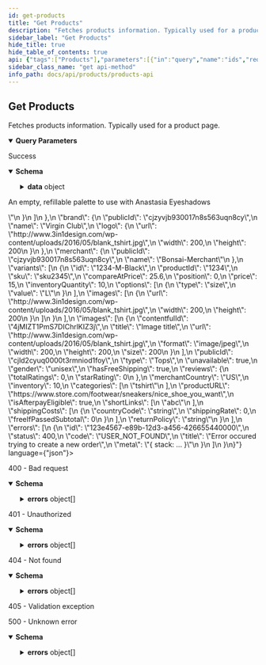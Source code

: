 ```yaml
---
id: get-products
title: "Get Products"
description: "Fetches products information. Typically used for a product page."
sidebar_label: "Get Products"
hide_title: true
hide_table_of_contents: true
api: {"tags":["Products"],"parameters":[{"in":"query","name":"ids","required":false,"description":"Comma separated list of product ids. Either ids or shortLinks must be provided.","example":"clad6pg5z00eu012gfz7hfm92,cl62j0yoj00a1013e3hsh3php","schema":{"type":"string"}},{"in":"query","name":"shortLinks","required":false,"description":"Comma separated list of short link IDs. Either ids or shortLinks must be provided.","example":"j0s,48u","schema":{"type":"string"}},{"in":"query","name":"currency","required":true,"description":"Currency to return product prices in.","example":"USD","schema":{"type":"string"}}],"responses":{"200":{"description":"Success","content":{"application/json":{"schema":{"properties":{"data":{"type":"object","properties":{"data":{"type":"array","items":{"type":"object","required":["id","currency","name","variants","publicId","unavailable","inventory","shippingCosts","returnPolicy"],"properties":{"id":{"type":"string","description":"Unique product identifier.","example":"9597879817"},"currency":{"type":"string","description":"Currency code.","example":"CAD"},"name":{"type":"string","description":"Product name.","example":"T-shirt"},"description":{"type":"object","required":["isRaw","raw"],"properties":{"isRaw":{"type":"boolean","description":"Whether the description is in raw format.","example":true},"raw":{"type":"string","description":"Product description","example":"## Description\n Lorem ipsum ..."},"sections":{"type":"array","items":{"type":"object","required":["title","htmlContent"],"properties":{"title":{"type":"string","description":"Product description section title.","example":"Ingredients"},"htmlContent":{"type":"string","description":"Product description section HTML content.","example":"<p>An empty, refillable palette to use with Anastasia Eyeshadows</p>"}}},"description":"Product description sections."}}},"brand":{"type":"object","required":["publicId","name"],"properties":{"publicId":{"type":"string","description":"Brand public id.","example":"cjzyvjb930017n8s563uqn8cy"},"name":{"type":"string","description":"Brand name.","example":"Virgin Club"},"logo":{"type":"object","required":["url"],"properties":{"url":{"type":"string","description":"Source of image.","example":"http://www.3in1design.com/wp-content/uploads/2016/05/blank_tshirt.jpg"},"width":{"type":"number","format":"float","nullable":true,"description":"Image height.","example":200},"height":{"type":"number","format":"float","nullable":true,"description":"Image height.","example":200}}}}},"merchant":{"type":"object","required":["publicId","name"],"properties":{"publicId":{"type":"string","description":"Merchant public id.","example":"cjzyvjb930017n8s563uqn8cy"},"name":{"type":"string","description":"Merchant name.","example":"Bonsai-Merchant"}}},"variants":{"type":"array","items":{"type":"object","required":["id","productId","position","price","inventoryQuantity","options","images"],"properties":{"id":{"type":"string","description":"The ID of the product variant.","example":"1234-M-Black"},"productId":{"type":"string","description":"Id of the main product.","example":"1234"},"sku":{"type":"string","nullable":true,"description":"The item SKU (stock keeping unit).","example":"sku2345"},"compareAtPrice":{"type":"number","format":"float","nullable":true,"description":"Original product price if on sale, otherwise null.","example":25.6},"position":{"type":"number","format":"float","description":"Position of this variant compared to all other variants (the variant index in this array).","example":0},"price":{"type":"number","format":"float","description":"The price of this item.","example":15},"inventoryQuantity":{"type":"number","format":"float","description":"Inventory of product.","example":10},"options":{"type":"array","items":{"type":"object","required":["type","value"],"properties":{"type":{"type":"string","description":"Option name.","example":"size"},"value":{"type":"string","description":"Option value.","example":"L"}}}},"images":{"type":"array","items":{"type":"object","required":["url"],"properties":{"url":{"type":"string","description":"Source of image.","example":"http://www.3in1design.com/wp-content/uploads/2016/05/blank_tshirt.jpg"},"width":{"type":"number","format":"float","nullable":true,"description":"Image height.","example":200},"height":{"type":"number","format":"float","nullable":true,"description":"Image height.","example":200}}}}}},"description":"Array of product variants"},"images":{"type":"array","items":{"type":"object","required":["url"],"properties":{"contentfulId":{"type":"string","description":"Contentful image id.","example":"4jMIZT1PmS7DIChrlKIZ3j"},"title":{"type":"string","description":"Some title.","example":"Image title"},"url":{"type":"string","description":"Source of image.","example":"http://www.3in1design.com/wp-content/uploads/2016/05/blank_tshirt.jpg"},"format":{"type":"string","description":"Image format","example":"image/jpeg"},"width":{"type":"number","format":"float","nullable":true,"description":"Image height.","example":200},"height":{"type":"number","format":"float","nullable":true,"description":"Image height.","example":200},"size":{"type":"number","format":"float","nullable":true,"description":"Image height.","example":200}}}},"publicId":{"type":"string","description":"Public id added to product as custom data.","example":"cjld2cyuq0000t3rmniod1foy"},"type":{"type":"string","description":"Product type.","example":"Tops"},"unavailable":{"type":"boolean","description":"Product availability in widget","example":true},"gender":{"type":"string","nullable":true,"description":"Gender","example":"unisex"},"hasFreeShipping":{"type":"boolean","description":"Free shipping flag","example":true},"reviews":{"type":"object","properties":{"totalRatings":{"type":"number","format":"float","nullable":true,"description":"Product total ratings"},"starRating":{"type":"number","format":"float","nullable":true,"description":"Product star ratings"}}},"merchantCountry":{"type":"string","description":"Merchant country","example":"US"},"inventory":{"type":"number","format":"float","description":"Inventory of product.","example":10},"categories":{"type":"array","items":{"type":"string","description":"category","example":"tshirt"},"description":"Categories of the product; Can be empty array too."},"productURL":{"type":"string","description":"Url for product on merchant site","example":"https://www.store.com/footwear/sneakers/nice_shoe_you_want"},"isAfterpayEligible":{"type":"boolean","description":"Afterpay eligibility flag","example":true},"shortLinks":{"type":"array","items":{"type":"string","description":"Short link identifier","example":"abc"}},"shippingCosts":{"type":"array","items":{"type":"object","required":["countryCode","shippingRate"],"properties":{"countryCode":{"type":"string"},"shippingRate":{"type":"number","format":"float"},"freeIfPassedSubtotal":{"type":"number","format":"float"}}},"description":"Shipping costs for the product"},"returnPolicy":{"type":"string","description":"return policy for the product"}}}},"errors":{"type":"array","items":{"type":"object","required":["id","status","code","title","meta"],"properties":{"id":{"type":"string","description":"Unique identifier for error. Can be used for tracing across services.","example":"123e4567-e89b-12d3-a456-426655440000"},"status":{"type":"number","format":"float","description":"HTTP status code.","example":400},"code":{"type":"string","description":"Unique code for specific error.","example":"USER_NOT_FOUND"},"title":{"type":"string","description":"Short description what the error entails.","example":"Error occured trying to create a new order"},"meta":{"description":"Actual error containing stack trace and other properties.","example":"{ stack: ... }"}}}}}}},"type":"object"}}}},"400":{"description":"400 - Bad request","content":{"application/json":{"schema":{"type":"object","properties":{"errors":{"type":"array","items":{"type":"object","required":["status","detail","title"],"properties":{"status":{"type":"number","format":"float","example":500},"detail":{"type":"string","nullable":true,"example":"Fatal issue"},"title":{"type":"string","example":"Unknown error"}},"example":{"status":400,"detail":"","title":"Bad input request"}}}},"description":"Provided input is invalid"}}}},"401":{"description":"401 - Unauthorized","content":{"application/json":{"schema":{"type":"object","properties":{"errors":{"type":"array","items":{"type":"object","required":["status","detail","title"],"properties":{"status":{"type":"number","format":"float","example":500},"detail":{"type":"string","nullable":true,"example":"Fatal issue"},"title":{"type":"string","example":"Unknown error"}},"example":{"status":401,"detail":"","title":"Authentication information is missing or invalid"}}}},"description":"Authentication information is missing or invalid"}}}},"404":{"description":"404 - Not found","content":{"application/json":{"schema":{"type":"object","properties":{"errors":{"type":"array","items":{"type":"object","required":["status","detail","title"],"properties":{"status":{"type":"number","format":"float","example":500},"detail":{"type":"string","nullable":true,"example":"Fatal issue"},"title":{"type":"string","example":"Unknown error"}},"example":{"status":404,"detail":"","title":"Not Found"}}}},"description":"Not Found"}}}},"405":{"description":"405 - Validation exception"},"5XX":{"description":"500 - Unknown error","content":{"application/json":{"schema":{"type":"object","properties":{"errors":{"type":"array","items":{"type":"object","required":["status","detail","title"],"properties":{"status":{"type":"number","format":"float","example":500},"detail":{"type":"string","nullable":true,"example":"Fatal issue"},"title":{"type":"string","example":"Unknown error"}},"example":{"status":500,"detail":"","title":"Unknown error"}}}},"description":"Unknown error"}}}}},"description":"Fetches products information. Typically used for a product page.","method":"get","path":"/","servers":[{"url":"https://api.shopbonsai.ca/products"}],"security":[{"APIKeyHeader":[]}],"securitySchemes":{"APIKeyHeader":{"type":"apiKey","name":"API-Key","in":"header"}},"info":{"title":"Products API","description":"APIs used for fetching product information.","version":"2.8.1","contact":{"email":"developers@shopbonsai.ca"}},"postman":{"name":"Get Products","description":{"content":"Fetches products information. Typically used for a product page.","type":"text/plain"},"url":{"path":[""],"host":["{{baseUrl}}"],"query":[{"disabled":false,"description":{"content":"Comma separated list of product ids. Either ids or shortLinks must be provided.","type":"text/plain"},"key":"ids","value":""},{"disabled":false,"description":{"content":"Comma separated list of short link IDs. Either ids or shortLinks must be provided.","type":"text/plain"},"key":"shortLinks","value":""},{"disabled":false,"description":{"content":"(Required) Currency to return product prices in.","type":"text/plain"},"key":"currency","value":""}],"variable":[]},"header":[{"key":"Accept","value":"application/json"}],"method":"GET"}}
sidebar_class_name: "get api-method"
info_path: docs/api/products/products-api
---
```



## Get Products



Fetches products information. Typically used for a product page.

<details style={{"marginBottom":"1rem"}} data-collapsed={false} open={true}><summary style={{}}><strong>Query Parameters</strong></summary><div><ul><ParamsItem className={"paramsItem"} param={{"in":"query","name":"ids","required":false,"description":"Comma separated list of product ids. Either ids or shortLinks must be provided.","example":"clad6pg5z00eu012gfz7hfm92,cl62j0yoj00a1013e3hsh3php","schema":{"type":"string"}}}></ParamsItem><ParamsItem className={"paramsItem"} param={{"in":"query","name":"shortLinks","required":false,"description":"Comma separated list of short link IDs. Either ids or shortLinks must be provided.","example":"j0s,48u","schema":{"type":"string"}}}></ParamsItem><ParamsItem className={"paramsItem"} param={{"in":"query","name":"currency","required":true,"description":"Currency to return product prices in.","example":"USD","schema":{"type":"string"}}}></ParamsItem></ul></div></details><div><ApiTabs><TabItem label={"200"} value={"200"}><div>

Success

</div><div><MimeTabs schemaType={"response"}><TabItem label={"application/json"} value={"application/json"}><SchemaTabs><TabItem label={"Schema"} value={"Schema"}><details style={{}} data-collapsed={false} open={true}><summary style={{"textAlign":"left"}}><strong>Schema</strong></summary><div style={{"textAlign":"left","marginLeft":"1rem"}}></div><ul style={{"marginLeft":"1rem"}}><SchemaItem collapsible={true} className={"schemaItem"}><details style={{}}><summary style={{}}><strong>data</strong><span style={{"opacity":"0.6"}}> object</span></summary><div style={{"marginLeft":"1rem"}}><SchemaItem collapsible={true} className={"schemaItem"}><details style={{}}><summary style={{}}><strong>data</strong><span style={{"opacity":"0.6"}}> object[]</span></summary><div style={{"marginLeft":"1rem"}}><SchemaItem collapsible={false} name={"id"} required={false} schemaDescription={"Unique product identifier."} schemaName={"string"} qualifierMessage={undefined} defaultValue={undefined}></SchemaItem><SchemaItem collapsible={false} name={"currency"} required={false} schemaDescription={"Currency code."} schemaName={"string"} qualifierMessage={undefined} defaultValue={undefined}></SchemaItem><SchemaItem collapsible={false} name={"name"} required={false} schemaDescription={"Product name."} schemaName={"string"} qualifierMessage={undefined} defaultValue={undefined}></SchemaItem><SchemaItem collapsible={true} className={"schemaItem"}><details style={{}}><summary style={{}}><strong>description</strong><span style={{"opacity":"0.6"}}> object</span></summary><div style={{"marginLeft":"1rem"}}><SchemaItem collapsible={false} name={"isRaw"} required={false} schemaDescription={"Whether the description is in raw format."} schemaName={"boolean"} qualifierMessage={undefined} defaultValue={undefined}></SchemaItem><SchemaItem collapsible={false} name={"raw"} required={false} schemaDescription={"Product description"} schemaName={"string"} qualifierMessage={undefined} defaultValue={undefined}></SchemaItem><SchemaItem collapsible={true} className={"schemaItem"}><details style={{}}><summary style={{}}><strong>sections</strong><span style={{"opacity":"0.6"}}> object[]</span></summary><div style={{"marginLeft":"1rem"}}><div style={{"marginTop":".5rem","marginBottom":".5rem"}}>

Product description sections.

</div><SchemaItem collapsible={false} name={"title"} required={false} schemaDescription={"Product description section title."} schemaName={"string"} qualifierMessage={undefined} defaultValue={undefined}></SchemaItem><SchemaItem collapsible={false} name={"htmlContent"} required={false} schemaDescription={"Product description section HTML content."} schemaName={"string"} qualifierMessage={undefined} defaultValue={undefined}></SchemaItem></div></details></SchemaItem></div></details></SchemaItem><SchemaItem collapsible={true} className={"schemaItem"}><details style={{}}><summary style={{}}><strong>brand</strong><span style={{"opacity":"0.6"}}> object</span></summary><div style={{"marginLeft":"1rem"}}><SchemaItem collapsible={false} name={"publicId"} required={false} schemaDescription={"Brand public id."} schemaName={"string"} qualifierMessage={undefined} defaultValue={undefined}></SchemaItem><SchemaItem collapsible={false} name={"name"} required={false} schemaDescription={"Brand name."} schemaName={"string"} qualifierMessage={undefined} defaultValue={undefined}></SchemaItem><SchemaItem collapsible={true} className={"schemaItem"}><details style={{}}><summary style={{}}><strong>logo</strong><span style={{"opacity":"0.6"}}> object</span></summary><div style={{"marginLeft":"1rem"}}><SchemaItem collapsible={false} name={"url"} required={false} schemaDescription={"Source of image."} schemaName={"string"} qualifierMessage={undefined} defaultValue={undefined}></SchemaItem><SchemaItem collapsible={false} name={"width"} required={false} schemaDescription={"Image height."} schemaName={"float"} qualifierMessage={undefined} defaultValue={undefined}></SchemaItem><SchemaItem collapsible={false} name={"height"} required={false} schemaDescription={"Image height."} schemaName={"float"} qualifierMessage={undefined} defaultValue={undefined}></SchemaItem></div></details></SchemaItem></div></details></SchemaItem><SchemaItem collapsible={true} className={"schemaItem"}><details style={{}}><summary style={{}}><strong>merchant</strong><span style={{"opacity":"0.6"}}> object</span></summary><div style={{"marginLeft":"1rem"}}><SchemaItem collapsible={false} name={"publicId"} required={false} schemaDescription={"Merchant public id."} schemaName={"string"} qualifierMessage={undefined} defaultValue={undefined}></SchemaItem><SchemaItem collapsible={false} name={"name"} required={false} schemaDescription={"Merchant name."} schemaName={"string"} qualifierMessage={undefined} defaultValue={undefined}></SchemaItem></div></details></SchemaItem><SchemaItem collapsible={true} className={"schemaItem"}><details style={{}}><summary style={{}}><strong>variants</strong><span style={{"opacity":"0.6"}}> object[]</span></summary><div style={{"marginLeft":"1rem"}}><div style={{"marginTop":".5rem","marginBottom":".5rem"}}>

Array of product variants

</div><SchemaItem collapsible={false} name={"id"} required={false} schemaDescription={"The ID of the product variant."} schemaName={"string"} qualifierMessage={undefined} defaultValue={undefined}></SchemaItem><SchemaItem collapsible={false} name={"productId"} required={false} schemaDescription={"Id of the main product."} schemaName={"string"} qualifierMessage={undefined} defaultValue={undefined}></SchemaItem><SchemaItem collapsible={false} name={"sku"} required={false} schemaDescription={"The item SKU (stock keeping unit)."} schemaName={"string"} qualifierMessage={undefined} defaultValue={undefined}></SchemaItem><SchemaItem collapsible={false} name={"compareAtPrice"} required={false} schemaDescription={"Original product price if on sale, otherwise null."} schemaName={"float"} qualifierMessage={undefined} defaultValue={undefined}></SchemaItem><SchemaItem collapsible={false} name={"position"} required={false} schemaDescription={"Position of this variant compared to all other variants (the variant index in this array)."} schemaName={"float"} qualifierMessage={undefined} defaultValue={undefined}></SchemaItem><SchemaItem collapsible={false} name={"price"} required={false} schemaDescription={"The price of this item."} schemaName={"float"} qualifierMessage={undefined} defaultValue={undefined}></SchemaItem><SchemaItem collapsible={false} name={"inventoryQuantity"} required={false} schemaDescription={"Inventory of product."} schemaName={"float"} qualifierMessage={undefined} defaultValue={undefined}></SchemaItem><SchemaItem collapsible={true} className={"schemaItem"}><details style={{}}><summary style={{}}><strong>options</strong><span style={{"opacity":"0.6"}}> object[]</span></summary><div style={{"marginLeft":"1rem"}}><SchemaItem collapsible={false} name={"type"} required={false} schemaDescription={"Option name."} schemaName={"string"} qualifierMessage={undefined} defaultValue={undefined}></SchemaItem><SchemaItem collapsible={false} name={"value"} required={false} schemaDescription={"Option value."} schemaName={"string"} qualifierMessage={undefined} defaultValue={undefined}></SchemaItem></div></details></SchemaItem><SchemaItem collapsible={true} className={"schemaItem"}><details style={{}}><summary style={{}}><strong>images</strong><span style={{"opacity":"0.6"}}> object[]</span></summary><div style={{"marginLeft":"1rem"}}><SchemaItem collapsible={false} name={"url"} required={false} schemaDescription={"Source of image."} schemaName={"string"} qualifierMessage={undefined} defaultValue={undefined}></SchemaItem><SchemaItem collapsible={false} name={"width"} required={false} schemaDescription={"Image height."} schemaName={"float"} qualifierMessage={undefined} defaultValue={undefined}></SchemaItem><SchemaItem collapsible={false} name={"height"} required={false} schemaDescription={"Image height."} schemaName={"float"} qualifierMessage={undefined} defaultValue={undefined}></SchemaItem></div></details></SchemaItem></div></details></SchemaItem><SchemaItem collapsible={true} className={"schemaItem"}><details style={{}}><summary style={{}}><strong>images</strong><span style={{"opacity":"0.6"}}> object[]</span></summary><div style={{"marginLeft":"1rem"}}><SchemaItem collapsible={false} name={"contentfulId"} required={false} schemaDescription={"Contentful image id."} schemaName={"string"} qualifierMessage={undefined} defaultValue={undefined}></SchemaItem><SchemaItem collapsible={false} name={"title"} required={false} schemaDescription={"Some title."} schemaName={"string"} qualifierMessage={undefined} defaultValue={undefined}></SchemaItem><SchemaItem collapsible={false} name={"url"} required={false} schemaDescription={"Source of image."} schemaName={"string"} qualifierMessage={undefined} defaultValue={undefined}></SchemaItem><SchemaItem collapsible={false} name={"format"} required={false} schemaDescription={"Image format"} schemaName={"string"} qualifierMessage={undefined} defaultValue={undefined}></SchemaItem><SchemaItem collapsible={false} name={"width"} required={false} schemaDescription={"Image height."} schemaName={"float"} qualifierMessage={undefined} defaultValue={undefined}></SchemaItem><SchemaItem collapsible={false} name={"height"} required={false} schemaDescription={"Image height."} schemaName={"float"} qualifierMessage={undefined} defaultValue={undefined}></SchemaItem><SchemaItem collapsible={false} name={"size"} required={false} schemaDescription={"Image height."} schemaName={"float"} qualifierMessage={undefined} defaultValue={undefined}></SchemaItem></div></details></SchemaItem><SchemaItem collapsible={false} name={"publicId"} required={false} schemaDescription={"Public id added to product as custom data."} schemaName={"string"} qualifierMessage={undefined} defaultValue={undefined}></SchemaItem><SchemaItem collapsible={false} name={"type"} required={false} schemaDescription={"Product type."} schemaName={"string"} qualifierMessage={undefined} defaultValue={undefined}></SchemaItem><SchemaItem collapsible={false} name={"unavailable"} required={false} schemaDescription={"Product availability in widget"} schemaName={"boolean"} qualifierMessage={undefined} defaultValue={undefined}></SchemaItem><SchemaItem collapsible={false} name={"gender"} required={false} schemaDescription={"Gender"} schemaName={"string"} qualifierMessage={undefined} defaultValue={undefined}></SchemaItem><SchemaItem collapsible={false} name={"hasFreeShipping"} required={false} schemaDescription={"Free shipping flag"} schemaName={"boolean"} qualifierMessage={undefined} defaultValue={undefined}></SchemaItem><SchemaItem collapsible={true} className={"schemaItem"}><details style={{}}><summary style={{}}><strong>reviews</strong><span style={{"opacity":"0.6"}}> object</span></summary><div style={{"marginLeft":"1rem"}}><SchemaItem collapsible={false} name={"totalRatings"} required={false} schemaDescription={"Product total ratings"} schemaName={"float"} qualifierMessage={undefined} defaultValue={undefined}></SchemaItem><SchemaItem collapsible={false} name={"starRating"} required={false} schemaDescription={"Product star ratings"} schemaName={"float"} qualifierMessage={undefined} defaultValue={undefined}></SchemaItem></div></details></SchemaItem><SchemaItem collapsible={false} name={"merchantCountry"} required={false} schemaDescription={"Merchant country"} schemaName={"string"} qualifierMessage={undefined} defaultValue={undefined}></SchemaItem><SchemaItem collapsible={false} name={"inventory"} required={false} schemaDescription={"Inventory of product."} schemaName={"float"} qualifierMessage={undefined} defaultValue={undefined}></SchemaItem><SchemaItem collapsible={false} name={"categories"} required={false} schemaDescription={"Categories of the product; Can be empty array too."} schemaName={"string[]"} qualifierMessage={undefined} defaultValue={undefined}></SchemaItem><SchemaItem collapsible={false} name={"productURL"} required={false} schemaDescription={"Url for product on merchant site"} schemaName={"string"} qualifierMessage={undefined} defaultValue={undefined}></SchemaItem><SchemaItem collapsible={false} name={"isAfterpayEligible"} required={false} schemaDescription={"Afterpay eligibility flag"} schemaName={"boolean"} qualifierMessage={undefined} defaultValue={undefined}></SchemaItem><SchemaItem collapsible={false} name={"shortLinks"} required={false} schemaDescription={undefined} schemaName={"string[]"} qualifierMessage={undefined} defaultValue={undefined}></SchemaItem><SchemaItem collapsible={true} className={"schemaItem"}><details style={{}}><summary style={{}}><strong>shippingCosts</strong><span style={{"opacity":"0.6"}}> object[]</span></summary><div style={{"marginLeft":"1rem"}}><div style={{"marginTop":".5rem","marginBottom":".5rem"}}>

Shipping costs for the product

</div><SchemaItem collapsible={false} name={"countryCode"} required={false} schemaDescription={undefined} schemaName={"string"} qualifierMessage={undefined} defaultValue={undefined}></SchemaItem><SchemaItem collapsible={false} name={"shippingRate"} required={false} schemaDescription={undefined} schemaName={"float"} qualifierMessage={undefined} defaultValue={undefined}></SchemaItem><SchemaItem collapsible={false} name={"freeIfPassedSubtotal"} required={false} schemaDescription={undefined} schemaName={"float"} qualifierMessage={undefined} defaultValue={undefined}></SchemaItem></div></details></SchemaItem><SchemaItem collapsible={false} name={"returnPolicy"} required={false} schemaDescription={"return policy for the product"} schemaName={"string"} qualifierMessage={undefined} defaultValue={undefined}></SchemaItem></div></details></SchemaItem><SchemaItem collapsible={true} className={"schemaItem"}><details style={{}}><summary style={{}}><strong>errors</strong><span style={{"opacity":"0.6"}}> object[]</span></summary><div style={{"marginLeft":"1rem"}}><SchemaItem collapsible={false} name={"id"} required={false} schemaDescription={"Unique identifier for error. Can be used for tracing across services."} schemaName={"string"} qualifierMessage={undefined} defaultValue={undefined}></SchemaItem><SchemaItem collapsible={false} name={"status"} required={false} schemaDescription={"HTTP status code."} schemaName={"float"} qualifierMessage={undefined} defaultValue={undefined}></SchemaItem><SchemaItem collapsible={false} name={"code"} required={false} schemaDescription={"Unique code for specific error."} schemaName={"string"} qualifierMessage={undefined} defaultValue={undefined}></SchemaItem><SchemaItem collapsible={false} name={"title"} required={false} schemaDescription={"Short description what the error entails."} schemaName={"string"} qualifierMessage={undefined} defaultValue={undefined}></SchemaItem><SchemaItem collapsible={false} name={"meta"} required={false} schemaDescription={"Actual error containing stack trace and other properties."} schemaName={""} qualifierMessage={undefined} defaultValue={undefined}></SchemaItem></div></details></SchemaItem></div></details></SchemaItem></ul></details></TabItem><TabItem label={"Example (from schema)"} value={"Example (from schema)"}><ResponseSamples responseExample={"{\n  \"data\": {\n    \"data\": [\n      {\n        \"id\": \"9597879817\",\n        \"currency\": \"CAD\",\n        \"name\": \"T-shirt\",\n        \"description\": {\n          \"isRaw\": true,\n          \"raw\": \"## Description\\n Lorem ipsum ...\",\n          \"sections\": [\n            {\n              \"title\": \"Ingredients\",\n              \"htmlContent\": \"<p>An empty, refillable palette to use with Anastasia Eyeshadows</p>\"\n            }\n          ]\n        },\n        \"brand\": {\n          \"publicId\": \"cjzyvjb930017n8s563uqn8cy\",\n          \"name\": \"Virgin Club\",\n          \"logo\": {\n            \"url\": \"http://www.3in1design.com/wp-content/uploads/2016/05/blank_tshirt.jpg\",\n            \"width\": 200,\n            \"height\": 200\n          }\n        },\n        \"merchant\": {\n          \"publicId\": \"cjzyvjb930017n8s563uqn8cy\",\n          \"name\": \"Bonsai-Merchant\"\n        },\n        \"variants\": [\n          {\n            \"id\": \"1234-M-Black\",\n            \"productId\": \"1234\",\n            \"sku\": \"sku2345\",\n            \"compareAtPrice\": 25.6,\n            \"position\": 0,\n            \"price\": 15,\n            \"inventoryQuantity\": 10,\n            \"options\": [\n              {\n                \"type\": \"size\",\n                \"value\": \"L\"\n              }\n            ],\n            \"images\": [\n              {\n                \"url\": \"http://www.3in1design.com/wp-content/uploads/2016/05/blank_tshirt.jpg\",\n                \"width\": 200,\n                \"height\": 200\n              }\n            ]\n          }\n        ],\n        \"images\": [\n          {\n            \"contentfulId\": \"4jMIZT1PmS7DIChrlKIZ3j\",\n            \"title\": \"Image title\",\n            \"url\": \"http://www.3in1design.com/wp-content/uploads/2016/05/blank_tshirt.jpg\",\n            \"format\": \"image/jpeg\",\n            \"width\": 200,\n            \"height\": 200,\n            \"size\": 200\n          }\n        ],\n        \"publicId\": \"cjld2cyuq0000t3rmniod1foy\",\n        \"type\": \"Tops\",\n        \"unavailable\": true,\n        \"gender\": \"unisex\",\n        \"hasFreeShipping\": true,\n        \"reviews\": {\n          \"totalRatings\": 0,\n          \"starRating\": 0\n        },\n        \"merchantCountry\": \"US\",\n        \"inventory\": 10,\n        \"categories\": [\n          \"tshirt\"\n        ],\n        \"productURL\": \"https://www.store.com/footwear/sneakers/nice_shoe_you_want\",\n        \"isAfterpayEligible\": true,\n        \"shortLinks\": [\n          \"abc\"\n        ],\n        \"shippingCosts\": [\n          {\n            \"countryCode\": \"string\",\n            \"shippingRate\": 0,\n            \"freeIfPassedSubtotal\": 0\n          }\n        ],\n        \"returnPolicy\": \"string\"\n      }\n    ],\n    \"errors\": [\n      {\n        \"id\": \"123e4567-e89b-12d3-a456-426655440000\",\n        \"status\": 400,\n        \"code\": \"USER_NOT_FOUND\",\n        \"title\": \"Error occured trying to create a new order\",\n        \"meta\": \"{ stack: ... }\"\n      }\n    ]\n  }\n}"} language={"json"}></ResponseSamples></TabItem></SchemaTabs></TabItem></MimeTabs></div></TabItem><TabItem label={"400"} value={"400"}><div>

400 - Bad request

</div><div><MimeTabs schemaType={"response"}><TabItem label={"application/json"} value={"application/json"}><SchemaTabs><TabItem label={"Schema"} value={"Schema"}><details style={{}} data-collapsed={false} open={true}><summary style={{"textAlign":"left"}}><strong>Schema</strong></summary><div style={{"textAlign":"left","marginLeft":"1rem"}}></div><ul style={{"marginLeft":"1rem"}}><SchemaItem collapsible={true} className={"schemaItem"}><details style={{}}><summary style={{}}><strong>errors</strong><span style={{"opacity":"0.6"}}> object[]</span></summary><div style={{"marginLeft":"1rem"}}><SchemaItem collapsible={false} name={"status"} required={false} schemaDescription={undefined} schemaName={"float"} qualifierMessage={undefined} defaultValue={undefined}></SchemaItem><SchemaItem collapsible={false} name={"detail"} required={false} schemaDescription={undefined} schemaName={"string"} qualifierMessage={undefined} defaultValue={undefined}></SchemaItem><SchemaItem collapsible={false} name={"title"} required={false} schemaDescription={undefined} schemaName={"string"} qualifierMessage={undefined} defaultValue={undefined}></SchemaItem></div></details></SchemaItem></ul></details></TabItem><TabItem label={"Example (from schema)"} value={"Example (from schema)"}><ResponseSamples responseExample={"{\n  \"errors\": [\n    {\n      \"status\": 400,\n      \"detail\": \"\",\n      \"title\": \"Bad input request\"\n    }\n  ]\n}"} language={"json"}></ResponseSamples></TabItem></SchemaTabs></TabItem></MimeTabs></div></TabItem><TabItem label={"401"} value={"401"}><div>

401 - Unauthorized

</div><div><MimeTabs schemaType={"response"}><TabItem label={"application/json"} value={"application/json"}><SchemaTabs><TabItem label={"Schema"} value={"Schema"}><details style={{}} data-collapsed={false} open={true}><summary style={{"textAlign":"left"}}><strong>Schema</strong></summary><div style={{"textAlign":"left","marginLeft":"1rem"}}></div><ul style={{"marginLeft":"1rem"}}><SchemaItem collapsible={true} className={"schemaItem"}><details style={{}}><summary style={{}}><strong>errors</strong><span style={{"opacity":"0.6"}}> object[]</span></summary><div style={{"marginLeft":"1rem"}}><SchemaItem collapsible={false} name={"status"} required={false} schemaDescription={undefined} schemaName={"float"} qualifierMessage={undefined} defaultValue={undefined}></SchemaItem><SchemaItem collapsible={false} name={"detail"} required={false} schemaDescription={undefined} schemaName={"string"} qualifierMessage={undefined} defaultValue={undefined}></SchemaItem><SchemaItem collapsible={false} name={"title"} required={false} schemaDescription={undefined} schemaName={"string"} qualifierMessage={undefined} defaultValue={undefined}></SchemaItem></div></details></SchemaItem></ul></details></TabItem><TabItem label={"Example (from schema)"} value={"Example (from schema)"}><ResponseSamples responseExample={"{\n  \"errors\": [\n    {\n      \"status\": 401,\n      \"detail\": \"\",\n      \"title\": \"Authentication information is missing or invalid\"\n    }\n  ]\n}"} language={"json"}></ResponseSamples></TabItem></SchemaTabs></TabItem></MimeTabs></div></TabItem><TabItem label={"404"} value={"404"}><div>

404 - Not found

</div><div><MimeTabs schemaType={"response"}><TabItem label={"application/json"} value={"application/json"}><SchemaTabs><TabItem label={"Schema"} value={"Schema"}><details style={{}} data-collapsed={false} open={true}><summary style={{"textAlign":"left"}}><strong>Schema</strong></summary><div style={{"textAlign":"left","marginLeft":"1rem"}}></div><ul style={{"marginLeft":"1rem"}}><SchemaItem collapsible={true} className={"schemaItem"}><details style={{}}><summary style={{}}><strong>errors</strong><span style={{"opacity":"0.6"}}> object[]</span></summary><div style={{"marginLeft":"1rem"}}><SchemaItem collapsible={false} name={"status"} required={false} schemaDescription={undefined} schemaName={"float"} qualifierMessage={undefined} defaultValue={undefined}></SchemaItem><SchemaItem collapsible={false} name={"detail"} required={false} schemaDescription={undefined} schemaName={"string"} qualifierMessage={undefined} defaultValue={undefined}></SchemaItem><SchemaItem collapsible={false} name={"title"} required={false} schemaDescription={undefined} schemaName={"string"} qualifierMessage={undefined} defaultValue={undefined}></SchemaItem></div></details></SchemaItem></ul></details></TabItem><TabItem label={"Example (from schema)"} value={"Example (from schema)"}><ResponseSamples responseExample={"{\n  \"errors\": [\n    {\n      \"status\": 404,\n      \"detail\": \"\",\n      \"title\": \"Not Found\"\n    }\n  ]\n}"} language={"json"}></ResponseSamples></TabItem></SchemaTabs></TabItem></MimeTabs></div></TabItem><TabItem label={"405"} value={"405"}><div>

405 - Validation exception

</div><div></div></TabItem><TabItem label={"5XX"} value={"5XX"}><div>

500 - Unknown error

</div><div><MimeTabs schemaType={"response"}><TabItem label={"application/json"} value={"application/json"}><SchemaTabs><TabItem label={"Schema"} value={"Schema"}><details style={{}} data-collapsed={false} open={true}><summary style={{"textAlign":"left"}}><strong>Schema</strong></summary><div style={{"textAlign":"left","marginLeft":"1rem"}}></div><ul style={{"marginLeft":"1rem"}}><SchemaItem collapsible={true} className={"schemaItem"}><details style={{}}><summary style={{}}><strong>errors</strong><span style={{"opacity":"0.6"}}> object[]</span></summary><div style={{"marginLeft":"1rem"}}><SchemaItem collapsible={false} name={"status"} required={false} schemaDescription={undefined} schemaName={"float"} qualifierMessage={undefined} defaultValue={undefined}></SchemaItem><SchemaItem collapsible={false} name={"detail"} required={false} schemaDescription={undefined} schemaName={"string"} qualifierMessage={undefined} defaultValue={undefined}></SchemaItem><SchemaItem collapsible={false} name={"title"} required={false} schemaDescription={undefined} schemaName={"string"} qualifierMessage={undefined} defaultValue={undefined}></SchemaItem></div></details></SchemaItem></ul></details></TabItem><TabItem label={"Example (from schema)"} value={"Example (from schema)"}><ResponseSamples responseExample={"{\n  \"errors\": [\n    {\n      \"status\": 500,\n      \"detail\": \"\",\n      \"title\": \"Unknown error\"\n    }\n  ]\n}"} language={"json"}></ResponseSamples></TabItem></SchemaTabs></TabItem></MimeTabs></div></TabItem></ApiTabs></div>
      